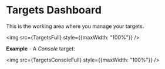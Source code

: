
# Targets Dashboard

This is the working area where you manage your targets.

<img src={TargetsFull} style={{maxWidth: "100%"}} />

**Example** - A _Console_ target:

<img src={TargetsConsoleFull} style={{maxWidth: "100%"}} />
